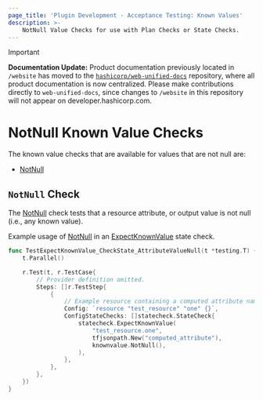 ```yaml
---
page_title: 'Plugin Development - Acceptance Testing: Known Values'
description: >-
    NotNull Value Checks for use with Plan Checks or State Checks.
---
```


> [!IMPORTANT]  
> **Documentation Update:** Product documentation previously located in `/website` has moved to the [`hashicorp/web-unified-docs`](https://github.com/hashicorp/web-unified-docs) repository, where all product documentation is now centralized. Please make contributions directly to `web-unified-docs`, since changes to `/website` in this repository will not appear on developer.hashicorp.com.

# NotNull Known Value Checks

The known value checks that are available for values that are not null are:

* [NotNull](/terraform/plugin/testing/acceptance-tests/known-value-checks/null#notnull-check)

## `NotNull` Check

The [NotNull](https://pkg.go.dev/github.com/hashicorp/terraform-plugin-testing/knownvalue#NotNull) check tests that a resource attribute, or output value is not null (i.e., any known value).

Example usage of [NotNull](https://pkg.go.dev/github.com/hashicorp/terraform-plugin-testing/knownvalue#NotNull) in an [ExpectKnownValue](/terraform/plugin/testing/acceptance-tests/state-checks/resource) state check.

```go
func TestExpectKnownValue_CheckState_AttributeValueNull(t *testing.T) {
	t.Parallel()

	r.Test(t, r.TestCase{
		// Provider definition omitted.
		Steps: []r.TestStep{
			{
				// Example resource containing a computed attribute named "computed_attribute"
				Config: `resource "test_resource" "one" {}`,
				ConfigStateChecks: []statecheck.StateCheck{
					statecheck.ExpectKnownValue(
						"test_resource.one",
						tfjsonpath.New("computed_attribute"),
						knownvalue.NotNull(),
					),
				},
			},
		},
	})
}
```
